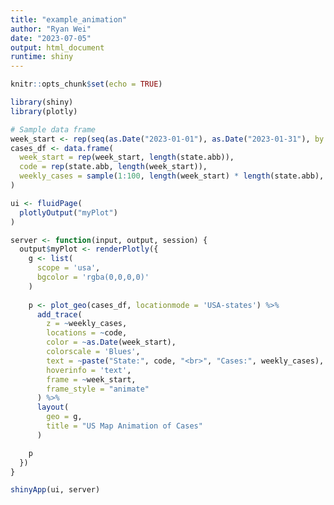 ```yaml
---
title: "example_animation"
author: "Ryan Wei"
date: "2023-07-05"
output: html_document
runtime: shiny
---
```


```r
knitr::opts_chunk$set(echo = TRUE)
```

```r
library(shiny)
library(plotly)

# Sample data frame
week_start <- rep(seq(as.Date("2023-01-01"), as.Date("2023-01-31"), by = "week"), 50)
cases_df <- data.frame(
  week_start = rep(week_start, length(state.abb)),
  code = rep(state.abb, length(week_start)),
  weekly_cases = sample(1:100, length(week_start) * length(state.abb), replace = TRUE)
)

ui <- fluidPage(
  plotlyOutput("myPlot")
)

server <- function(input, output, session) {
  output$myPlot <- renderPlotly({
    g <- list(
      scope = 'usa',
      bgcolor = 'rgba(0,0,0,0)'
    )
    
    p <- plot_geo(cases_df, locationmode = 'USA-states') %>%
      add_trace(
        z = ~weekly_cases,
        locations = ~code,
        color = ~as.Date(week_start),
        colorscale = 'Blues',
        text = ~paste("State:", code, "<br>", "Cases:", weekly_cases),
        hoverinfo = 'text',
        frame = ~week_start,
        frame_style = "animate"
      ) %>%
      layout(
        geo = g,
        title = "US Map Animation of Cases"
      )

    p
  })
}

shinyApp(ui, server)
```

